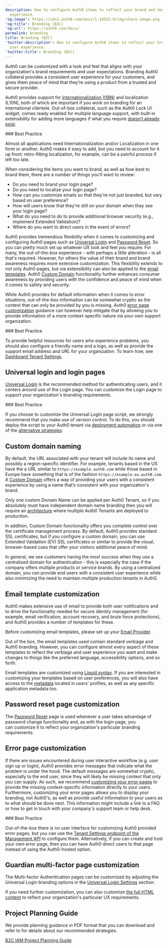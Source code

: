 ```yaml
---
description: How to configure Auth0 items to reflect your brand and desired user
  experience.
'og:image': https://cdn2.auth0.com/docs/1.14553.0/img/share-image.png
'og:title': Branding (B2C)
'og:url': https://auth0.com/docs/
permalink: branding
title: Branding (B2C)
'twitter:description': How to configure Auth0 items to reflect your brand and desired
  user experience.
'twitter:title': Branding (B2C)
---
```

Auth0 can be customized with a look and feel that aligns with your organization's brand requirements and user expectations. Branding Auth0 collateral provides a consistent user experience for your customers, and gives them peace of mind that they’re using a product from a trusted and secure provider.

Auth0 provides support for [internationalization (I18N)](/customize/internationalization-and-localization) and localization (L10N), both of which are important if you work on branding for an international clientele. Out-of-box collateral, such as the Auth0 Lock UI widget, comes ready enabled for multiple language support, with built-in extensibility for adding more languages if what you require [doesn’t already exist](/customize/internationalization-and-localization/lock-internationalization).

<Info>
### Best Practice

Almost all applications need Internationalization and/or Localization in one form or another. Auth0 makes it easy to add, but you need to account for it up front: retro-fitting localization, for example, can be a painful process if left too late.
</Info>

When considering the items you want to brand, as well as how best to brand them, there are a number of things you'll want to review:

* Do you need to brand your login page?
* Do you need to localize your login page?
* How can you customize emails so that they're not just branded, but vary based on user preference?
* How will users know that they're still on your domain when they see your login page?
* What do you need to do to provide additional browser security (e.g., implement Extended Validation)?
* Where do you want to direct users in the event of errors?

Auth0 provides tremendous flexibility when it comes to customizing and configuring Auth0 pages such as [Universal Login](#universal-login-and-login-pages) and [Password Reset](#password-reset-page-customization). So you can pretty much set up whatever UX look and feel you require. For many, the out-of-the-box experience - with perhaps a little alteration - is all that's required. However, for others the value of their brand and brand awareness requires more extensive customization. This flexibility extends to not only Auth0 pages, but via extensibility can also be applied to the [email templates](#email-template-customization). Auth0 [Custom Domain](#custom-domain-naming) functionality further enhances consumer awareness by providing users with the confidence and peace of mind when it comes to safety and security.

While Auth0 provides for default information when it comes to error situations, out-of-the-box information can be somewhat cryptic as the context that can only be provided by you is missing. Auth0 [error page customization](#error-page-customization) guidance can however help mitigate that by allowing you to provide information of a more context-specific nature via your own support organization.

<Info>
### Best Practice

To provide helpful resources for users who experience problems, you should also configure a friendly name and a logo, as well as provide the support email address and URL for your organization. To learn how, see [Dashboard Tenant Settings](/get-started/tenant-settings#settings).
</Info>

## Universal login and login pages

[Universal Login](/authenticate/login/auth0-universal-login) is the recommended method for authenticating users, and it centers around use of the Login page. You can customize the Login page to support your organization's branding requirements.

<Info>
### Best Practice

If you choose to customize the Universal Login page script, we strongly recommend that you make use of version control. To do this, you should deploy the script to your Auth0 tenant via [deployment automation](/get-started/architecture-scenarios/business-to-consumer/deployment) or via one of the [alternative strategies](/customize/login-pages/classic-login/version-control).
</Info>

## Custom domain naming

By default, the URL associated with your tenant will include its name and possibly a region-specific identifier. For example, tenants based in the US have the a URL similar to `https://example.auth0.com` while those based in Europe have something that is of the fashion `https://example.eu.auth0.com`. A [Custom Domain](/customize/custom-domains) offers a way of providing your users with a consistent experience by using a name that’s consistent with your organization's brand.

<Warning>

Only one custom Domain Name can be applied per Auth0 Tenant, so if you absolutely must have independent domain name branding then you will require an [architecture](/get-started/architecture-scenarios/business-to-consumer/architecture) where multiple Auth0 Tenants are deployed to production.

</Warning>

In addition, <Tooltip tip="Custom Domain: Third-party domain with a specialized, or vanity, name." cta="View Glossary" href="/glossary?term=Custom+Domain">Custom Domain</Tooltip> functionality offers you complete control over the certificate management process. By default, Auth0 provides standard SSL certificates, but if you configure a custom domain, you can use Extended Validation (EV) SSL certificates or similar to provide the visual, browser-based cues that offer your visitors additional peace of mind.

In general, we see customers having the most success when they use a centralized domain for authentication - this is especially the case if the company offers multiple products or service brands. By using a centralized domain, you can provide end users with a consistent user experience while also minimizing the need to maintain multiple production tenants in Auth0.

## Email template customization

Auth0 makes extensive use of email to provide both user notifications and to drive the functionality needed for secure identity management (for example, email verification, account recovery, and brute force protections), and Auth0 provides a number of templates for these.

<Callout icon="file-lines" color="#0EA5E9" iconType="regular">

Before customizing email templates, please set up your [Email Provider](/get-started/architecture-scenarios/business-to-consumer/operations#email-provider-setup).

</Callout>

Out of the box, the email templates used contain standard verbiage and Auth0 branding. However, you can configure almost every aspect of these templates to reflect the verbiage and user experience you want and make changes to things like the preferred language, accessibility options, and so forth.

Email templates are customized using [Liquid syntax](/customize/email/email-templates/use-liquid-syntax-in-email-templates). If you are interested in customizing your templates based on user preferences, you will also have access to the [metadata](/manage-users/user-accounts/metadata) located in users' profiles, as well as any specific application metadata too.

## Password reset page customization

The [Password Reset](/customize/login-pages/classic-login/customize-password-reset-page) page is used whenever a user takes advantage of password change functionality and, as with the login page, you can customize it to reflect your organization's particular branding requirements.

## Error page customization

If there are issues encountered during user interactive workflow (e.g. user sign up or login), Auth0 provides error messages that indicate what the problem is under the hood. The default messages are somewhat cryptic, especially to the end user, since they will likely be missing context that only you can supply. As such, we recommend [customizing your error pages](/customize/login-pages/custom-error-pages) to provide the missing context-specific information directly to your users. Furthermore, customizing your error pages allows you to display your branding, not Auth0's, as well as provide useful information to your users as to what should be done next. This information might include a link to a FAQ or how to get in touch with your company's support team or help desk.

<Info>
### Best Practice

Out-of-the-box there is no user interface for customizing Auth0 provided error pages, but you can use the [Tenant Settings endpoint of the Management API](https://auth0.com/docs/api/management/v2#!/Tenants/patch_settings) to configure them. Alternatively, if you can create and host your own error page, then you can have Auth0 direct users to that page instead of using the Auth0-hosted option.
</Info>

## Guardian multi-factor page customization

The <Tooltip tip="Multi-factor authentication (MFA): User authentication process that uses a factor in addition to username and password such as a code via SMS." cta="View Glossary" href="/glossary?term=Multi-factor+Authentication">Multi-factor Authentication</Tooltip> pages can be customized by adjusting the <Tooltip tip="Multi-factor authentication (MFA): User authentication process that uses a factor in addition to username and password such as a code via SMS." cta="View Glossary" href="/glossary?term=Universal+Login">Universal Login</Tooltip> branding options in the [Universal Login Settings](https://manage.auth0.com/#/login_settings) section.

If you need further customization, you can also customize [the full HTML content](/secure/multi-factor-authentication/customize-mfa/customize-mfa-classic-login) to reflect your organization's particular UX requirements.

## Project Planning Guide

We provide planning guidance in PDF format that you can download and refer to for details about our recommended strategies.

[B2C IAM Project Planning Guide](https://assets.ctfassets.net/cdy7uua7fh8z/3er1aEQ7Ul0q3c9leJWczR/b1f18b4c16abb7e78b01e4eb2b52bb8e/B2C_Project_Planning.pdf)